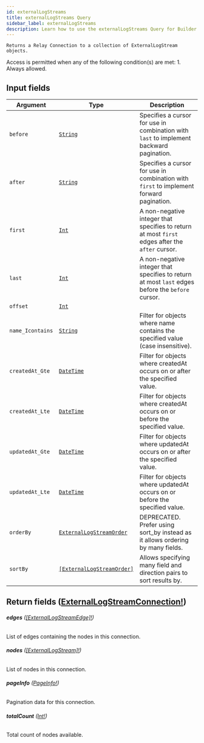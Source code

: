 ```yaml
---
id: externalLogStreams
title: externalLogStreams Query
sidebar_label: externalLogStreams
description: Learn how to use the externalLogStreams Query for Builder's API.
---
```


    Returns a Relay Connection to a collection of ExternalLogStream objects.

Access is permitted when any of the following condition(s) are met: 1. Always allowed.

## Input fields

| Argument         | Type                                                                             | Description                                                                                      |
| ---------------- | -------------------------------------------------------------------------------- | ------------------------------------------------------------------------------------------------ |
| `before`         | [`String`](/docs/composer/builder/api/schema/scalar/String.mdx)                                         | Specifies a cursor for use in combination with `last` to implement backward pagination.          |
| `after`          | [`String`](/docs/composer/builder/api/schema/scalar/String.mdx)                                         | Specifies a cursor for use in combination with `first` to implement forward pagination.          |
| `first`          | [`Int`](/docs/composer/builder/api/schema/scalar/Int.mdx)                                               | A non-negative integer that specifies to return at most `first` edges after the `after` cursor.  |
| `last`           | [`Int`](/docs/composer/builder/api/schema/scalar/Int.mdx)                                               | A non-negative integer that specifies to return at most `last` edges before the `before` cursor. |
| `offset`         | [`Int`](/docs/composer/builder/api/schema/scalar/Int.mdx)                                               |                                                                                                  |
| `name_Icontains` | [`String`](/docs/composer/builder/api/schema/scalar/String.mdx)                                         | Filter for objects where name contains the specified value (case insensitive).                   |
| `createdAt_Gte`  | [`DateTime`](/docs/composer/builder/api/schema/scalar/DateTime.mdx)                                     | Filter for objects where createdAt occurs on or after the specified value.                       |
| `createdAt_Lte`  | [`DateTime`](/docs/composer/builder/api/schema/scalar/DateTime.mdx)                                     | Filter for objects where createdAt occurs on or before the specified value.                      |
| `updatedAt_Gte`  | [`DateTime`](/docs/composer/builder/api/schema/scalar/DateTime.mdx)                                     | Filter for objects where updatedAt occurs on or after the specified value.                       |
| `updatedAt_Lte`  | [`DateTime`](/docs/composer/builder/api/schema/scalar/DateTime.mdx)                                     | Filter for objects where updatedAt occurs on or before the specified value.                      |
| `orderBy`        | [`ExternalLogStreamOrder`](/docs/composer/builder/api/schema/input_object/ExternalLogStreamOrder.mdx)   | DEPRECATED. Prefer using sort_by instead as it allows ordering by many fields.                   |
| `sortBy`         | [`[ExternalLogStreamOrder]`](/docs/composer/builder/api/schema/input_object/ExternalLogStreamOrder.mdx) | Allows specifying many field and direction pairs to sort results by.                             |

## Return fields ([ExternalLogStreamConnection!](/docs/composer/builder/api/schema/object/ExternalLogStreamConnection.mdx))

###### <b>edges</b> ([[ExternalLogStreamEdge]!](/docs/composer/builder/api/schema/object/ExternalLogStreamEdge.mdx))

List of edges containing the nodes in this connection.

###### <b>nodes</b> ([[ExternalLogStream]!](/docs/composer/builder/api/schema/object/ExternalLogStream.mdx))

List of nodes in this connection.

###### <b>pageInfo</b> ([PageInfo!](/docs/composer/builder/api/schema/object/PageInfo.mdx))

Pagination data for this connection.

###### <b>totalCount</b> ([Int!](/docs/composer/builder/api/schema/scalar/Int.mdx))

Total count of nodes available.
